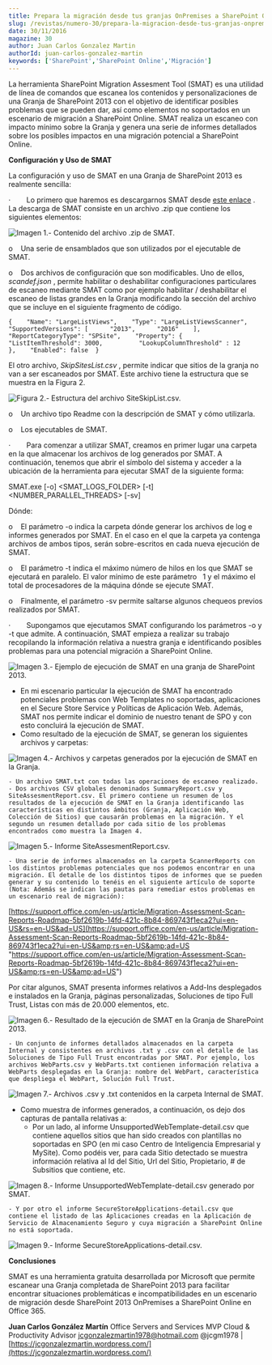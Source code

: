 ```yaml
---
title: Prepara la migración desde tus granjas OnPremises a SharePoint Online con SMAT
slug: /revistas/numero-30/prepara-la-migracion-desde-tus-granjas-onpremises-a-sharepoint-online-con-smat
date: 30/11/2016
magazine: 30
author: Juan Carlos Gonzalez Martin
authorId: juan-carlos-gonzalez-martin
keywords: ['SharePoint','SharePoint Online','Migración']
---
```






La herramienta SharePoint Migration Assesment Tool (SMAT) es una utilidad de línea de comandos que escanea los contenidos y personalizaciones de una Granja de SharePoint 2013 con el objetivo de identificar posibles problemas que se pueden dar, así como elementos no soportados en un escenario de migración a SharePoint Online. SMAT realiza un escaneo con impacto mínimo sobre la Granja y genera una serie de informes detallados sobre los posibles impactos en una migración potencial a SharePoint Online.

**Configuración y Uso de SMAT**

La configuración y uso de SMAT en una Granja de SharePoint 2013 es realmente sencilla:

·          Lo primero que haremos es descargarnos SMAT desde [este enlace](https://www.microsoft.com/en-us/download/details.aspx?id=53598) . La descarga de SMAT consiste en un archivo .zip que contiene los siguientes elementos:

![Imagen 1.- Contenido del archivo .zip de SMAT.](../../../images/numero30/prepara-la-migracion-desde-tus-granjas-onpremises-a-sharepoint-online-con-smat/image1.png)

o      Una serie de ensamblados que son utilizados por el ejecutable de SMAT.

o      Dos archivos de configuración que son modificables. Uno de ellos, *scandef.json* , permite habilitar o deshabilitar configuraciones particulares de escaneo mediante SMAT como por ejemplo habilitar / deshabilitar el escaneo de listas grandes en la Granja modificando la sección del archivo que se incluye en el siguiente fragmento de código.

```
{    "Name": "LargeListViews",    "Type": "LargeListViewsScanner",    "SupportedVersions": [      "2013",      "2016"    ],    "ReportCategoryType": "SPSite",    "Property": {          "ListItemThreshold": 3000,          "LookupColumnThreshold" : 12    },    "Enabled": false  }
```

El otro archivo, *SkipSitesList.csv* , permite indicar que sitios de la granja no van a ser escaneados por SMAT. Este archivo tiene la estructura que se muestra en la Figura 2.

![Figura 2.- Estructura del archivo SiteSkipList.csv.](../../../images/numero30/prepara-la-migracion-desde-tus-granjas-onpremises-a-sharepoint-online-con-smat/image2.png)

o      Un archivo tipo Readme con la descripción de SMAT y cómo utilizarla.

o      Los ejecutables de SMAT.

·          Para comenzar a utilizar SMAT, creamos en primer lugar una carpeta en la que almacenar los archivos de log generados por SMAT. A continuación, tenemos que abrir el símbolo del sistema y acceder a la ubicación de la herramienta para ejecutar SMAT de la siguiente forma:

SMAT.exe [-o] &lt;SMAT\_LOGS\_FOLDER&gt; [-t] &lt;NUMBER\_PARALLEL\_THREADS&gt; [-sv]

Dónde:

o      El parámetro -o indica la carpeta dónde generar los archivos de log e informes generados por SMAT. En el caso en el que la carpeta ya contenga archivos de ambos tipos, serán sobre-escritos en cada nueva ejecución de SMAT.

o      El parámetro -t indica el máximo número de hilos en los que SMAT se ejecutará en paralelo. El valor mínimo de este parámetro     1 y el máximo el total de procesadores de la máquina dónde se ejecute SMAT.

o      Finalmente, el parámetro -sv permite saltarse algunos chequeos previos realizados por SMAT.

·          Supongamos que ejecutamos SMAT configurando los parámetros -o y -t que admite.  A continuación, SMAT empieza a realizar su trabajo recopilando la información relativa a nuestra granja e identificando posibles problemas para una potencial migración a SharePoint Online.

![Imagen 3.- Ejemplo de ejecución de SMAT en una granja de SharePoint 2013.](../../../images/numero30/prepara-la-migracion-desde-tus-granjas-onpremises-a-sharepoint-online-con-smat/image3.png)

- En mi escenario particular la ejecución de SMAT ha encontrado potenciales problemas con Web Templates no soportadas, aplicaciones en el Secure Store Service y Políticas de Aplicación Web. Además, SMAT nos permite indicar el dominio de nuestro tenant de SPO y con esto concluirá la ejecución de SMAT.
- Como resultado de la ejecución de SMAT, se generan los siguientes archivos y carpetas:


![Imagen 4.- Archivos y carpetas generados por la ejecución de SMAT en la Granja.](../../../images/numero30/prepara-la-migracion-desde-tus-granjas-onpremises-a-sharepoint-online-con-smat/image4.png)

    - Un archivo SMAT.txt con todas las operaciones de escaneo realizado.
    - Dos archivos CSV globales denominados SummaryReport.csv y SiteAssesmentReport.csv. El primero contiene un resumen de los resultados de la ejecución de SMAT en la Granja identificando las características en distintos ámbitos (Granja, Aplicación Web, Colección de Sitios) que causarán problemas en la migración. Y el segundo un resumen detallado por cada sitio de los problemas encontrados como muestra la Imagen 4.


![Imagen 5.- Informe SiteAssesmentReport.csv.](../../../images/numero30/prepara-la-migracion-desde-tus-granjas-onpremises-a-sharepoint-online-con-smat/image5.png)

    - Una serie de informes almacenados en la carpeta ScannerReports con los distintos problemas potenciales que nos podemos encontrar en una migración. El detalle de los distintos tipos de informes que se pueden generar y su contenido lo tenéis en el siguiente artículo de soporte (Nota: Además se indican las pautas para remediar estos problemas en un escenario real de migración):


[https://support.office.com/en-us/article/Migration-Assessment-Scan-Reports-Roadmap-5bf2619b-14fd-421c-8b84-869743f1eca2?ui=en-US&rs=en-US&ad=US](https://support.office.com/en-us/article/Migration-Assessment-Scan-Reports-Roadmap-5bf2619b-14fd-421c-8b84-869743f1eca2?ui=en-US&amp;rs=en-US&amp;ad=US "https://support.office.com/en-us/article/Migration-Assessment-Scan-Reports-Roadmap-5bf2619b-14fd-421c-8b84-869743f1eca2?ui=en-US&amp;rs=en-US&amp;ad=US")

Por citar algunos, SMAT presenta informes relativos a Add-Ins desplegados e instalados en la Granja, páginas personalizadas, Soluciones de tipo Full Trust, Listas con más de 20.000 elementos, etc.

![Imagen 6.- Resultado de la ejecución de SMAT en la Granja de SharePoint 2013.](../../../images/numero30/prepara-la-migracion-desde-tus-granjas-onpremises-a-sharepoint-online-con-smat/image6.png)

    - Un conjunto de informes detallados almacenados en la carpeta Internal y consistentes en archivos .txt y .csv con el detalle de las Soluciones de Tipo Full Trust encontradas por SMAT. Por ejemplo, los archivos WebParts.csv y WebParts.txt contienen información relativa a WebParts desplegadas en la Granja: nombre del WebPart, característica que despliega el WebPart, Solución Full Trust.


![Imagen 7.- Archivos .csv y .txt contenidos en la carpeta Internal de SMAT.](../../../images/numero30/prepara-la-migracion-desde-tus-granjas-onpremises-a-sharepoint-online-con-smat/image7.png)

- Como muestra de informes generados, a continuación, os dejo dos capturas de pantalla relativas a:
    - Por un lado, al informe UnsupportedWebTemplate-detail.csv que contiene aquellos sitios que han sido creados con plantillas no soportadas en SPO (en mi caso Centro de Inteligencia Empresarial y MySite). Como podéis ver, para cada Sitio detectado se muestra información relativa al Id del Sitio, Url del Sitio, Propietario, # de Subsitios que contiene, etc.


![Imagen 8.- Informe UnsupportedWebTemplate-detail.csv generado por SMAT.](../../../images/numero30/prepara-la-migracion-desde-tus-granjas-onpremises-a-sharepoint-online-con-smat/image8.png)

    - Y por otro el informe SecureStoreApplications-detail.csv que contiene el listado de las Aplicaciones creadas en la Aplicación de Servicio de Almacenamiento Seguro y cuya migración a SharePoint Online no está soportada.


![Imagen 9.- Informe SecureStoreApplications-detail.csv.](../../../images/numero30/prepara-la-migracion-desde-tus-granjas-onpremises-a-sharepoint-online-con-smat/image9.png)

**Conclusiones**

SMAT es una herramienta gratuita desarrollada por Microsoft que permite escanear una Granja completada de SharePoint 2013 para facilitar encontrar situaciones problemáticas e incompatibilidades en un escenario de migración desde SharePoint 2013 OnPremises a SharePoint Online en Office 365.



**Juan Carlos González Martín**
 Office Servers and Services MVP
 Cloud & Productivity Advisor 
jcgonzalezmartin1978@hotmail.com
 @jcgm1978 | [https://jcgonzalezmartin.wordpress.com/](https://jcgonzalezmartin.wordpress.com/)

